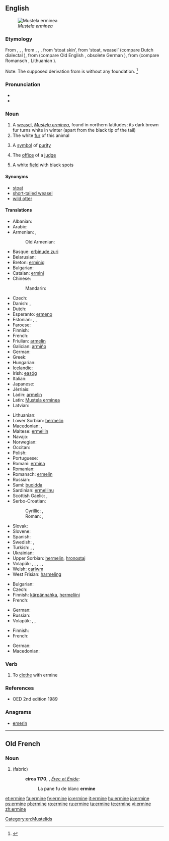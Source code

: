 ==English==
[[File:Veasel.jpg|thumb|right|''Mustela erminea'']]

===Etymology===
From {{etyl|enm}} {{term|ermine|lang=enm}}, {{term|ermin|lang=enm}}, {{term|ermyn|lang=enm}}, from {{etyl|fro}} {{term|ermin|lang=fro}}, {{term|ermine|lang=fro}}, {{term|hermine|lang=fro}}, from {{etyl|odt|-}} {{recons|harmino|lang=odt}} ‘stoat skin’, from {{recons|harmo|lang=odt}} ‘stoat, weasel’ (compare Dutch dialectal {{term|herm|lang=nl}}), from {{proto|Germanic|harmōn|lang=en}} (compare Old English {{term|hearma|lang=ang}}, obsolete German {{term|Harm|lang=de}}), from {{proto|Indo-European|ḱormon|lang=en}} (compare Romansch {{term|carmun|lang=rm}}, Lithuanian {{term|sarmuo|sarmuõ|lang=lt}}).

Note: The supposed derivation from {{etyl|ML.|-}} {{term|mus|mūs|lang=la}} {{term|Armenius|lang=la||Armenian mouse}} is without any foundation. <ref>{{R:Century 1911}}</ref>

===Pronunciation===
* {{IPA|/ˈɜːmɪn/}}
* {{rhymes|ɜː(r)mɪn}}

===Noun===
{{wikipedia}}
{{en-noun}}

# A [[weasel]], ''[[Mustela erminea]]'', found in northern latitudes; its dark brown fur turns white in winter (apart from the black tip of the tail)
# The white [[fur]] of this animal
# {{poetic}} A [[symbol]] of [[purity]]
# {{figuratively}} The [[office]] of a [[judge]]
# {{heraldry}} A white [[field]] with black spots

====Synonyms====
* [[stoat]] {{qualifier|British}}
* [[short-tailed weasel]]
* [[wild otter]]

====Translations====
{{trans-top|Mustela erminea}}
* Albanian: {{t|sq|ermelina}}
* Arabic: {{t|ar|قاقم|m|tr=qāqim|sc=Arab}}
* Armenian: {{t+|hy|կնգում|tr=kngum}}, {{t-|hy|սպիտակ աքիս|tr=spitak ak’is}}
*: Old Armenian: {{tø|xcl|ախազ|tr=axaz|sc=Armn}}
* Basque: [[erbinude zuri]]
* Belarusian: {{t|be|гарнастай|m|tr=harnastáj|sc=Cyrl}}
* Breton: [[erminig]]
* Bulgarian: {{t|bg|хермелин|m|tr=hermelin}}
* Catalan: [[ermini]]
* Chinese:
*: Mandarin: {{t|zh|白鼬|tr=báiyòu|sc=Hani}}
* Czech: {{t-|cs|hranostaj|m}}
* Danish: {{t|da|hermelin|c}}, {{t|da|lækat|c}}
* Dutch: {{t+|nl|hermelijn|m}}
* Esperanto: [[ermeno]]
* Estonian: {{t|et|kärp}}, {{t|et|lahits}}, {{t|et|hermeliin}}
* Faroese: {{t|fo|roysikøttur}}
* Finnish: {{t+|fi|kärppä}}
* French: {{t+|fr|hermine|f}}
* Friulian: [[armelin]]
* Galician: [[armiño]]
* German: {{t+|de|Hermelin|n}}
* Greek: {{t|el|ερμίνα|f|tr=ermína}}
* Hungarian: {{t+|hu|hermelin}}
* Icelandic: {{t+|is|hreysiköttur}}
* Irish: [[easóg]]
* Italian: {{t-|it|ermellino|m}}
* Japanese: {{t|ja|オコジョ|tr=okojo|sc=Jpan}}
* Jèrriais: {{tø|roa-jer|b'lette|f}}
* Ladin: [[armelin]]
* Latin: [[Mustela erminea]] {{f}}
* Latvian: {{t|lv|sermulis|m}}
{{trans-mid}}
* Lithuanian: {{t-|lt|šermuonėlis|xs=Lithuanian}}
* Lower Sorbian: [[hermelin]]
* Macedonian: {{t|mk|хермелин|m|tr=hermelín}}, {{t|mk|ермелин|m|tr=ermelín}}
* Maltese: [[ermellin]]
* Navajo: {{tø|nv|dlǫ́ʼiiłgaii}}
* Norwegian: {{t+|no|røyskatt}}
* Occitan: {{t|oc|ermina|f}}
* Polish: {{t|pl|gronostaj|m}}
* Portuguese: {{t-|pt|arminho|m}}
* Romani: [[ermina]] {{f}}
* Romanian: {{t|ro|hermelina|f}}
* Romansch: [[ermelin]]
* Russian: {{t|ru|горностай|m|tr=gornostáj}}
* Sami: [[buoidda]]
* Sardinian: [[ermellinu]]
* Scottish Gaelic: {{t-|gd|neas|f|xs=Scottish Gaelic}}, {{t-|gd|neas mhòr|f|xs=Scottish Gaelic}}
* Serbo-Croatian:
*: Cyrillic: {{t|sh|хермелин|m}}, {{t|sh|зердав|m}}
*: Roman: {{t|sh|hermelin|m}}, {{t|sh|zerdav|m}}
* Slovak: {{t|sk|hranostaj|m}}
* Slovene: {{t+|sl|hermelin|m}}
* Spanish: {{t+|es|armiño|m}}
* Swedish: {{t-|sv|hermelin|c}}, {{t|sv|lekatt|c}}
* Turkish: {{t+|tr|as}}, {{t+|tr|kakım}}, {{t+|tr|ermin}}
* Ukrainian: {{t|uk|горностай|m|tr=hornostáj}}
* Upper Sorbian: [[hermelin]], [[hronostaj]]
* Volapük: {{qualifier|♂♀}} {{t|vo|härmin}}, {{qualifier|♂}} {{t|vo|hihärmin}}, {{qualifier|♀}} {{t|vo|jihärmin}}, {{qualifier|♂♀ offspring, young}} {{t|vo|härminül}}, {{qualifier|♂ offspring}} {{t|vo|hihärminül}}, {{qualifier|♀ offspring}} {{t|vo|jihärminül}}
* Welsh: [[carlwm]]
* West Frisian: [[harmeling]]
{{trans-bottom}}

{{trans-top|the white fur of this animal}}
* Bulgarian: {{t|bg|хермелин|m|tr=hermelin}}
* Czech: {{t-|cs|hranostaj|m}}
* Finnish: [[kärpännahka]], [[hermeliini]]
* French: {{t+|fr|hermine|f}}
{{trans-mid}}
* German: {{t|de|Hermelin|m}}
* Russian: {{t|ru|горностай|m|tr=gornostáj}}
* Volapük: {{qualifier|untanned}} {{t|vo|härminaskin}}, {{t|vo|härminapläd}}, {{t|vo|visafot}}
{{trans-bottom}}

{{trans-top|a symbol of purity}}
{{trans-mid}}
{{trans-bottom}}

{{trans-top|the office of a judge}}
{{trans-mid}}
{{trans-bottom}}

{{trans-top|(heraldry) a white field with black spots}}
* Finnish: {{t-|fi|kärpännahka}}
* French: {{t+|fr|hermine|f}}
{{trans-mid}}
* German: {{t|de|Hermelin|n}}
* Macedonian: {{t|mk|хермелин|m|tr=hermelín}}
{{trans-bottom}}

===Verb===
{{en-verb|ermin|es}}

# To [[clothe]] with ermine

===References===
* OED 2nd edition 1989
<references/>

===Anagrams===
* [[emerin#English|emerin]]

[[Category:en:Mustelids]]

----

==Old French==

===Noun===
{{fro-noun|f}}

# {{l|en|ermine}} (fabric)
#: '''circa 1170''', {{w|Chrétien de Troyes}}, ''[[s:fr:Érec et Énide|Érec et Énide]]'':
#:: La pane fu de blanc '''ermine'''

[[et:ermine]]
[[fa:ermine]]
[[fy:ermine]]
[[io:ermine]]
[[it:ermine]]
[[hu:ermine]]
[[ja:ermine]]
[[ps:ermine]]
[[pl:ermine]]
[[ro:ermine]]
[[ru:ermine]]
[[ta:ermine]]
[[te:ermine]]
[[vi:ermine]]
[[zh:ermine]]